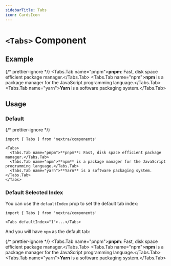 ```yaml
---
sidebarTitle: Tabs
icon: CardsIcon
---
```


# `<Tabs>` Component

## Example


{/* prettier-ignore */}
<Tabs>
  <Tabs.Tab name="pnpm">**pnpm**: Fast, disk space efficient package manager.</Tabs.Tab>
  <Tabs.Tab name="npm">**npm** is a package manager for the JavaScript programming language.</Tabs.Tab>
  <Tabs.Tab name="yarn">**Yarn** is a software packaging system.</Tabs.Tab>
</Tabs>

## Usage

### Default

{/* prettier-ignore */}
```mdx
import { Tabs } from 'nextra/components'

<Tabs>
  <Tabs.Tab name="pnpm">**pnpm**: Fast, disk space efficient package manager.</Tabs.Tab>
  <Tabs.Tab name="npm">**npm** is a package manager for the JavaScript programming language.</Tabs.Tab>
  <Tabs.Tab name="yarn">**Yarn** is a software packaging system.</Tabs.Tab>
</Tabs>
```

### Default Selected Index

You can use the `defaultIndex` prop to set the default tab index:

```mdx /defaultIndex="1"/
import { Tabs } from 'nextra/components'

<Tabs defaultIndex="1">...</Tabs>
```

And you will have `npm` as the default tab:

{/* prettier-ignore */}
<Tabs defaultIndex="1">
  <Tabs.Tab name="pnpm">**pnpm**: Fast, disk space efficient package manager.</Tabs.Tab>
  <Tabs.Tab name="npm">**npm** is a package manager for the JavaScript programming language.</Tabs.Tab>
  <Tabs.Tab name="yarn">**Yarn** is a software packaging system.</Tabs.Tab>
</Tabs>
